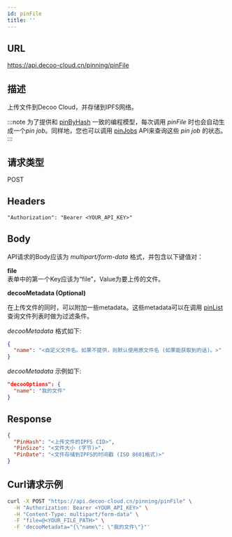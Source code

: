 ```yaml
---
id: pinFile
title: ''
---
```


## URL
https://api.decoo-cloud.cn/pinning/pinFile

## 描述
上传文件到Decoo Cloud，并存储到IPFS网络。

:::note
为了提供和 [pinByHash](pinning/pin-by-hash.mdx) 一致的编程模型，每次调用 *pinFile* 时也会自动生成一个*pin job*。同样地，您也可以调用 [pinJobs](pinning/pin-jobs.mdx) API来查询这些 *pin job* 的状态。
:::

## 请求类型
POST

## Headers
```
"Authorization": "Bearer <YOUR_API_KEY>"
```

## Body
API请求的Body应该为 *multipart/form-data* 格式，并包含以下键值对：

**file**<br/>
表单中的第一个Key应该为“file”，Value为要上传的文件。
  
**decooMetadata (Optional)**

在上传文件的同时，可以附加一些metadata。这些metadata可以在调用 [pinList](pinning/pin-list.mdx) 查询文件列表时做为过滤条件。

*decooMetadata* 格式如下:
```json
{
  "name": "<自定义文件名。如果不提供，则默认使用原文件名 (如果能获取到的话)。>"
}
```

*decooMetadata* 示例如下:
```json
"decooOptions": {
  "name": "我的文件"
}
```

## Response
```json
{
  "PinHash": "<上传文件的IPFS CID>",
  "PinSize": "<文件大小 (字节)>",
  "PinDate": "<文件存储到IPFS的时间戳 (ISO 8601格式)>"
}
```

## Curl请求示例
```sh
curl -X POST "https://api.decoo-cloud.cn/pinning/pinFile" \
  -H "Authorization: Bearer <YOUR_API_KEY>" \
  -H "Content-Type: multipart/form-data" \
  -F "file=@<YOUR_FILE_PATH>" \
  -F 'decooMetadata="{\"name\": \"我的文件\"}"'
```
